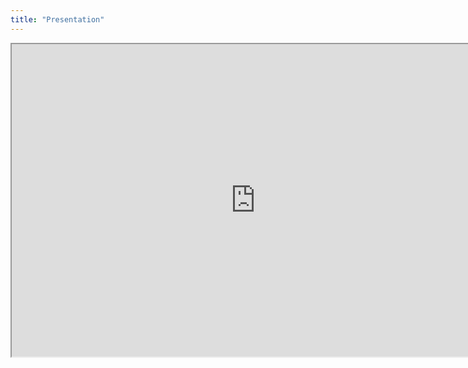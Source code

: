 ```yaml
---
title: "Presentation"
---
```


```{=html}
<iframe width="780" height="500" src="https://vanheemstrasystems.github.io/quarto-revealjs/slidedeck" title="Slidedeck"></iframe>
```
